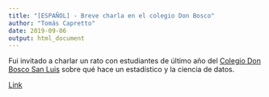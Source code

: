 ```yaml
---
title: "[ESPAÑOL] - Breve charla en el colegio Don Bosco"
author: "Tomás Capretto"
date: 2019-09-06
output: html_document
---
```


Fui invitado a charlar un rato con estudiantes de último año del [Colegio Don Bosco San Luis](https://donboscosanluis.wixsite.com/donboscosanluis) sobre qué hace un estadístico y la ciencia de datos.

[Link](/../slides/exposicion_carreras_sl_2019/presentacion.html)